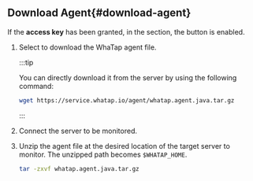 ## Download Agent{#download-agent}

If the **access key** has been granted, in the <Cmdname sid="JAVA-agent-setup-1-subject" className="uitext" /> section, the <Cmdname sid="download" className="uitext" /> button is enabled.

1.  Select <Cmdname sid="download" className="uitext" /> to download the WhaTap agent file.

    :::tip

    You can directly download it from the server by using the following command:

    ```bash
    wget https://service.whatap.io/agent/whatap.agent.java.tar.gz
    ```

    :::

2.  Connect the server to be monitored.

3.  Unzip the agent file at the desired location of the target server to monitor. The unzipped path becomes `$WHATAP_HOME`.

    ```bash
    tar -zxvf whatap.agent.java.tar.gz
    ```
